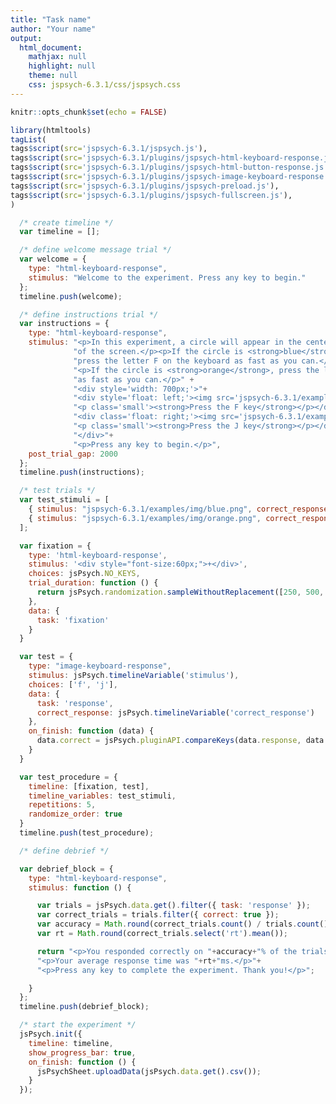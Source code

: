 ```yaml
---
title: "Task name"
author: "Your name"
output:
  html_document:
    mathjax: null
    highlight: null
    theme: null
    css: jspsych-6.3.1/css/jspsych.css
---
```


```r
knitr::opts_chunk$set(echo = FALSE)
```

```r
library(htmltools)
tagList(
tags$script(src='jspsych-6.3.1/jspsych.js'),
tags$script(src='jspsych-6.3.1/plugins/jspsych-html-keyboard-response.js'),
tags$script(src='jspsych-6.3.1/plugins/jspsych-html-button-response.js'),
tags$script(src='jspsych-6.3.1/plugins/jspsych-image-keyboard-response.js'),
tags$script(src='jspsych-6.3.1/plugins/jspsych-preload.js'),
tags$script(src='jspsych-6.3.1/plugins/jspsych-fullscreen.js'),
)
```


```js
  /* create timeline */
  var timeline = [];

  /* define welcome message trial */
  var welcome = {
    type: "html-keyboard-response",
    stimulus: "Welcome to the experiment. Press any key to begin."
  };
  timeline.push(welcome);

  /* define instructions trial */
  var instructions = {
    type: "html-keyboard-response",
    stimulus: "<p>In this experiment, a circle will appear in the center " +
              "of the screen.</p><p>If the circle is <strong>blue</strong>, " +
              "press the letter F on the keyboard as fast as you can.</p>" +
              "<p>If the circle is <strong>orange</strong>, press the letter J " +
              "as fast as you can.</p>" +
              "<div style='width: 700px;'>"+
              "<div style='float: left;'><img src='jspsych-6.3.1/examples/img/blue.png'></img>" +
              "<p class='small'><strong>Press the F key</strong></p></div>" +
              "<div class='float: right;'><img src='jspsych-6.3.1/examples/img/orange.png'></img>" +
              "<p class='small'><strong>Press the J key</strong></p></div>" +
              "</div>"+
              "<p>Press any key to begin.</p>",
    post_trial_gap: 2000
  };
  timeline.push(instructions);

  /* test trials */
  var test_stimuli = [
    { stimulus: "jspsych-6.3.1/examples/img/blue.png", correct_response: 'f' },
    { stimulus: "jspsych-6.3.1/examples/img/orange.png", correct_response: 'j' }
  ];

  var fixation = {
    type: 'html-keyboard-response',
    stimulus: '<div style="font-size:60px;">+</div>',
    choices: jsPsych.NO_KEYS,
    trial_duration: function () {
      return jsPsych.randomization.sampleWithoutReplacement([250, 500, 750, 1000, 1250, 1500, 1750, 2000], 1)[0];
    },
    data: {
      task: 'fixation'
    }
  }

  var test = {
    type: "image-keyboard-response",
    stimulus: jsPsych.timelineVariable('stimulus'),
    choices: ['f', 'j'],
    data: {
      task: 'response',
      correct_response: jsPsych.timelineVariable('correct_response')
    },
    on_finish: function (data) {
      data.correct = jsPsych.pluginAPI.compareKeys(data.response, data.correct_response);
    }
  }

  var test_procedure = {
    timeline: [fixation, test],
    timeline_variables: test_stimuli,
    repetitions: 5,
    randomize_order: true
  }
  timeline.push(test_procedure);

  /* define debrief */

  var debrief_block = {
    type: "html-keyboard-response",
    stimulus: function () {

      var trials = jsPsych.data.get().filter({ task: 'response' });
      var correct_trials = trials.filter({ correct: true });
      var accuracy = Math.round(correct_trials.count() / trials.count() * 100);
      var rt = Math.round(correct_trials.select('rt').mean());

      return "<p>You responded correctly on "+accuracy+"% of the trials.</p>"+
      "<p>Your average response time was "+rt+"ms.</p>"+
      "<p>Press any key to complete the experiment. Thank you!</p>";

    }
  };
  timeline.push(debrief_block);

  /* start the experiment */
  jsPsych.init({
    timeline: timeline,
    show_progress_bar: true,
    on_finish: function () {
      jsPsychSheet.uploadData(jsPsych.data.get().csv());
    }
  });
```







